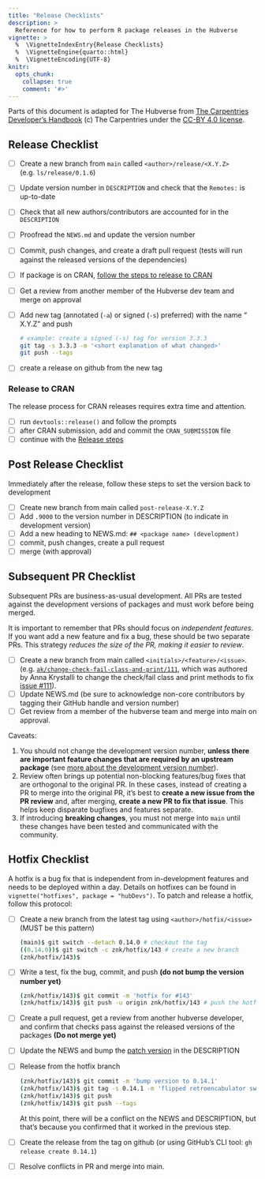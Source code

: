 ```yaml
---
title: "Release Checklists"
description: >
  Reference for how to perform R package releases in the Hubverse
vignette: >
  %  \VignetteIndexEntry{Release Checklists}
  %  \VignetteEngine{quarto::html}
  %  \VignetteEncoding{UTF-8}
knitr:
  opts_chunk: 
    collapse: true
    comment: '#>'
---
```


Parts of this document is adapted for The Hubverse from [The Carpentries Developer's Handbook](https://carpentries.github.io/workbench-dev/releases.html) (c) The Carpentries under the [CC-BY 4.0 license](https://creativecommons.org/licenses/by/4.0/). 

## Release Checklist

 - [ ] Create a new branch from `main` called `<author>/release/<X.Y.Z>` (e.g. `ls/release/0.1.6`)
 - [ ] Update version number in `DESCRIPTION` and check that the `Remotes:` is
       up-to-date
 - [ ] Check that all new authors/contributors are accounted for in the `DESCRIPTION`
 - [ ] Proofread the `NEWS.md` and update the version number
 - [ ] Commit, push changes, and create a draft pull request (tests will run against the released versions of the dependencies)
 - [ ] If package is on CRAN, [follow the steps to release to CRAN](#release-to-cran) 
 - [ ] Get a review from another member of the Hubverse dev team and merge on approval
 - [ ] Add new tag (annotated (`-a`) or signed (`-s`) preferred) with the name "<package> X.Y.Z" and push
      
      ```bash
      # example: create a signed (-s) tag for version 3.3.3
      git tag -s 3.3.3 -m '<short explanation of what changed>'
      git push --tags
      ```
 - [ ] create a release on github from the new tag

### Release to CRAN

The release process for CRAN releases requires extra time and attention.

 - [ ] run `devtools::release()` and follow the prompts
 - [ ] after CRAN submission, add and commit the `CRAN_SUBMISSION` file
 - [ ] continue with the [Release steps](#release-checklist)


## Post Release Checklist

Immediately after the release, follow these steps to set the version back to
development

 - [ ] Create new branch from main called `post-release-X.Y.Z`
 - [ ] Add `.9000` to the version number in DESCRIPTION (to indicate in development version)
 - [ ] Add a new heading to NEWS.md: `## <package name> (development)`
 - [ ] commit, push changes, create a pull request
 - [ ] merge (with approval)

## Subsequent PR Checklist

Subsequent PRs are business-as-usual development. All PRs are tested against
the development versions of packages and must work before being merged.

It is important to remember that PRs should focus on _independent features_. If
you want add a new feature and fix a bug, these should be two separate PRs. This
strategy _reduces the size of the PR, making it easier to review_.

 - [ ] Create a new branch from main called `<initials>/<feature>/<issue>`.
       (e.g.
       [`ak/change-check-fail-class-and-print/111`](https://github.com/hubverse-org/hubValidations/pull/114),
       which was authored by Anna Krystalli to change the check/fail class and
       print methods to fix [issue
       #111](https://github.com/hubverse-org/hubValidations/issues/111)).
 - [ ] Update NEWS.md (be sure to acknowledge non-core contributors by tagging
       their GitHub handle and version number)
 - [ ] Get review from a member of the hubverse team and merge into main on approval.


Caveats:

 1. You should not change the development version number, **unless
    there are important feature changes that are required by an upstream
    package** (see [more about the development version number](#dev)).
 2. Review often brings up potential non-blocking features/bug fixes that are
    orthogonal to the original PR. In these cases, instead of creating a PR to
    merge into the original PR, it's best to **create a new issue from the PR
    review** and, after merging, **create a new PR to fix that issue**. This
    helps keep disparate bugfixes and features separate.
 3. If introducing **breaking changes**, you must not merge into `main` until
    these changes have been tested and communicated with the community.

## Hotfix Checklist

A hotfix is a bug fix that is independent from in-development features and needs
to be deployed within a day. Details on hotfixes can be found in
`vignette("hotfixes", package = "hubDevs")`. To patch and release a hotfix,
follow this protocol:

 - [ ] Create a new branch from the latest tag using `<author>/hotfix/<issue>` (MUST be this pattern)
   ```sh
   (main)$ git switch --detach 0.14.0 # checkout the tag
   ((0.14.0))$ git switch -c znk/hotfix/143 # create a new branch
   (znk/hotfix/143)$
   ```
 - [ ] Write a test, fix the bug, commit, and push 
       **(do not bump the version number yet)**
   ```sh
   (znk/hotfix/143)$ git commit -m 'hotfix for #143'
   (znk/hotfix/143)$ git push -u origin znk/hotfix/143 # push the hotfix
   ```
 - [ ] Create a pull request, get a review from another hubverse developer, and confirm that checks pass against the released versions of the packages **(Do not merge yet)**
 - [ ] Update the NEWS and bump the [patch version](#patch) in the DESCRIPTION
 - [ ] Release from the hotfix branch
   ```sh
   (znk/hotfix/143)$ git commit -m 'bump version to 0.14.1'
   (znk/hotfix/143)$ git tag -s 0.14.1 -m 'flipped retroencabulator switch option'
   (znk/hotfix/143)$ git push
   (znk/hotfix/143)$ git push --tags
   ```
   At this point, there will be a conflict on the NEWS and DESCRIPTION, but
   that's because you confirmed that it worked in the previous step.
 - [ ] Create the release from the tag on github (or using GitHub's CLI tool: 
   `gh release create 0.14.1`)
 - [ ] Resolve conflicts in PR and merge into main. 


